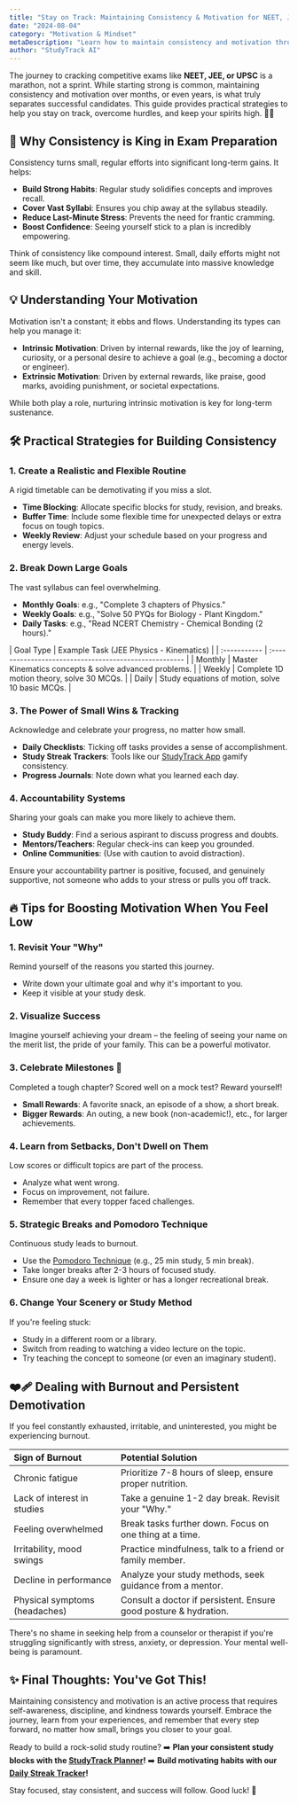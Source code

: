 ```yaml
---
title: "Stay on Track: Maintaining Consistency & Motivation for NEET, JEE & UPSC"
date: "2024-08-04"
category: "Motivation & Mindset"
metaDescription: "Learn how to maintain consistency and motivation throughout your NEET, JEE, or UPSC preparation. Practical tips to stay focused and achieve your goals."
author: "StudyTrack AI"
---
```


The journey to cracking competitive exams like **NEET, JEE, or UPSC** is a marathon, not a sprint. While starting strong is common, maintaining consistency and motivation over months, or even years, is what truly separates successful candidates. This guide provides practical strategies to help you stay on track, overcome hurdles, and keep your spirits high. 💪🎯

## 🔄 Why Consistency is King in Exam Preparation

Consistency turns small, regular efforts into significant long-term gains. It helps:

*   **Build Strong Habits**: Regular study solidifies concepts and improves recall.
*   **Cover Vast Syllabi**: Ensures you chip away at the syllabus steadily.
*   **Reduce Last-Minute Stress**: Prevents the need for frantic cramming.
*   **Boost Confidence**: Seeing yourself stick to a plan is incredibly empowering.

<Tip title="The Power of Compounding">
Think of consistency like compound interest. Small, daily efforts might not seem like much, but over time, they accumulate into massive knowledge and skill.
</Tip>

## 💡 Understanding Your Motivation

Motivation isn't a constant; it ebbs and flows. Understanding its types can help you manage it:

*   **Intrinsic Motivation**: Driven by internal rewards, like the joy of learning, curiosity, or a personal desire to achieve a goal (e.g., becoming a doctor or engineer).
*   **Extrinsic Motivation**: Driven by external rewards, like praise, good marks, avoiding punishment, or societal expectations.

While both play a role, nurturing intrinsic motivation is key for long-term sustenance.

## 🛠️ Practical Strategies for Building Consistency

### 1. Create a Realistic and Flexible Routine
A rigid timetable can be demotivating if you miss a slot.
*   **Time Blocking**: Allocate specific blocks for study, revision, and breaks.
*   **Buffer Time**: Include some flexible time for unexpected delays or extra focus on tough topics.
*   **Weekly Review**: Adjust your schedule based on your progress and energy levels.

### 2. Break Down Large Goals
The vast syllabus can feel overwhelming.
*   **Monthly Goals**: e.g., "Complete 3 chapters of Physics."
*   **Weekly Goals**: e.g., "Solve 50 PYQs for Biology - Plant Kingdom."
*   **Daily Tasks**: e.g., "Read NCERT Chemistry - Chemical Bonding (2 hours)."

<Info title="Task Breakdown Example">
| Goal Type    | Example Task (JEE Physics - Kinematics)                |
| :----------- | :----------------------------------------------------- |
| Monthly      | Master Kinematics concepts & solve advanced problems. |
| Weekly       | Complete 1D motion theory, solve 30 MCQs.              |
| Daily        | Study equations of motion, solve 10 basic MCQs.        |
</Info>

### 3. The Power of Small Wins & Tracking
Acknowledge and celebrate your progress, no matter how small.
*   **Daily Checklists**: Ticking off tasks provides a sense of accomplishment.
*   **Study Streak Trackers**: Tools like our [StudyTrack App](/streaks) gamify consistency.
*   **Progress Journals**: Note down what you learned each day.

### 4. Accountability Systems
Sharing your goals can make you more likely to achieve them.
*   **Study Buddy**: Find a serious aspirant to discuss progress and doubts.
*   **Mentors/Teachers**: Regular check-ins can keep you grounded.
*   **Online Communities**: (Use with caution to avoid distraction).

<Warning title="Choosing Accountability Partners">
Ensure your accountability partner is positive, focused, and genuinely supportive, not someone who adds to your stress or pulls you off track.
</Warning>

## 🔥 Tips for Boosting Motivation When You Feel Low

### 1. Revisit Your "Why"
Remind yourself of the reasons you started this journey.
*   Write down your ultimate goal and why it's important to you.
*   Keep it visible at your study desk.

### 2. Visualize Success
Imagine yourself achieving your dream – the feeling of seeing your name on the merit list, the pride of your family. This can be a powerful motivator.

### 3. Celebrate Milestones 🎉
Completed a tough chapter? Scored well on a mock test? Reward yourself!
*   **Small Rewards**: A favorite snack, an episode of a show, a short break.
*   **Bigger Rewards**: An outing, a new book (non-academic!), etc., for larger achievements.

### 4. Learn from Setbacks, Don't Dwell on Them
Low scores or difficult topics are part of the process.
*   Analyze what went wrong.
*   Focus on improvement, not failure.
*   Remember that every topper faced challenges.

### 5. Strategic Breaks and Pomodoro Technique
Continuous study leads to burnout.
*   Use the [Pomodoro Technique](/pomodoro) (e.g., 25 min study, 5 min break).
*   Take longer breaks after 2-3 hours of focused study.
*   Ensure one day a week is lighter or has a longer recreational break.

### 6. Change Your Scenery or Study Method
If you're feeling stuck:
*   Study in a different room or a library.
*   Switch from reading to watching a video lecture on the topic.
*   Try teaching the concept to someone (or even an imaginary student).

## ❤️‍🩹 Dealing with Burnout and Persistent Demotivation

If you feel constantly exhausted, irritable, and uninterested, you might be experiencing burnout.

| Sign of Burnout                 | Potential Solution                                               |
| :------------------------------ | :--------------------------------------------------------------- |
| Chronic fatigue                 | Prioritize 7-8 hours of sleep, ensure proper nutrition.          |
| Lack of interest in studies     | Take a genuine 1-2 day break. Revisit your "Why."              |
| Feeling overwhelmed             | Break tasks further down. Focus on one thing at a time.       |
| Irritability, mood swings       | Practice mindfulness, talk to a friend or family member.        |
| Decline in performance          | Analyze your study methods, seek guidance from a mentor.         |
| Physical symptoms (headaches)   | Consult a doctor if persistent. Ensure good posture & hydration. |

<Tip title="Seek Professional Help if Needed">
There's no shame in seeking help from a counselor or therapist if you're struggling significantly with stress, anxiety, or depression. Your mental well-being is paramount.
</Tip>

## ✨ Final Thoughts: You've Got This!

Maintaining consistency and motivation is an active process that requires self-awareness, discipline, and kindness towards yourself. Embrace the journey, learn from your experiences, and remember that every step forward, no matter how small, brings you closer to your goal.

Ready to build a rock-solid study routine?
➡️ **Plan your consistent study blocks with the [StudyTrack Planner](/study-planner)!**
➡️ **Build motivating habits with our [Daily Streak Tracker](/streaks)!**

Stay focused, stay consistent, and success will follow. Good luck! 🚀
